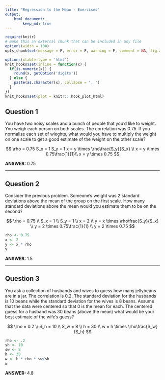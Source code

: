 ```yaml
---
title: "Regression to the Mean - Exercises"
output:
    html_document:
        keep_md: true
---
```


```r
require(knitr)
# make this an external chunk that can be included in any file
options(width = 100)
opts_chunk$set(message = F, error = F, warning = F, comment = NA, fig.align = 'center', dpi = 100, tidy = F, cache.path = '.cache/', fig.path = 'fig/')

options(xtable.type = 'html')
knit_hooks$set(inline = function(x) {
  if(is.numeric(x)) {
    round(x, getOption('digits'))
  } else {
    paste(as.character(x), collapse = ', ')
  }
})
knit_hooks$set(plot = knitr:::hook_plot_html)
```

## Question 1

You have two noisy scales and a bunch of people that you'd like to weight. You weigh each person on both scales. The correlation was 0.75. If you normalize each set of wieghts, what would you have to multiply the weight on one scale to get a good estimate of the weight on the other scale?

$$
\rho = 0.75
S_x = 1
S_y = 1
x = y \times \rho\frac{S_y}{S_x} \\
x = y \times 0.75\frac{1}{1}\\
x = y \times 0.75
$$

**ANSWER:** 0.75

---

## Question 2

Consider the previous problem. Someone's weight was 2 standard deviations above the mean of the group on the first scale. How many standard deviations above the mean would you estimate them to be on the second?

$$
\rho = 0.75 \\
S_x = 1 \\
S_y = 1 \\
x = 2 \\
y = x \times \rho\frac{S_y}{S_x} \\
y = 2 \times 0.75\frac{1}{1} \\
y = 2 \times 0.75
$$

```r
rho <- 0.75
x <- 2
y <- x * rho
y
```

**ANSWER:** 1.5

---

## Question 3

You ask a collection of husbands and wives to guess how many jellybeans are in a jar. The correlation is 0.2. The standard deviation for the husbands is 10 beans while the standard deviation for the wives is 8 beans. Assume that the data were centered so that 0 is the mean for each. The centered guess for a husband was 30 beans (above the mean) what would be your best estimate of the wife's guess?

$$
\rho = 0.2 \\
S_h = 10 \\
S_w = 8 \\
h = 30 \\
w = h \times \rho\frac{S_w}{S_h}
$$

```r
rho <- .2
sh <- 10
sw <- 8
h <- 30
w <- h * rho * sw/sh
w
```

**ANSWER:** 4.8